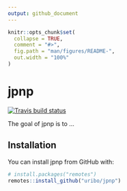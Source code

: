 ```yaml
---
output: github_document
---
```


<!-- README.md is generated from README.Rmd. Please edit that file -->

```r
knitr::opts_chunk$set(
  collapse = TRUE,
  comment = "#>",
  fig.path = "man/figures/README-",
  out.width = "100%"
)
```
# jpnp

[![Travis build status](https://travis-ci.org/uribo/jpnp.svg?branch=master)](https://travis-ci.org/uribo/jpnp)


The goal of jpnp is to ...

## Installation

You can install jpnp from GitHub with:

```r
# install.packages("remotes")
remotes::install_github("uribo/jpnp")
```
